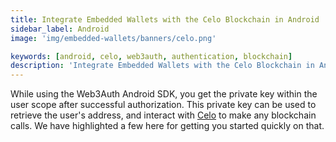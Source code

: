 ```yaml
---
title: Integrate Embedded Wallets with the Celo Blockchain in Android
sidebar_label: Android
image: 'img/embedded-wallets/banners/celo.png'

keywords: [android, celo, web3auth, authentication, blockchain]
description: 'Integrate Embedded Wallets with the Celo Blockchain in Android | Embedded Wallets'
---
```



While using the Web3Auth Android SDK, you get the private key within the user scope after successful authorization. This private key can be used to retrieve the user's address, and interact with [Celo](https://celo.org/) to make any blockchain calls. We have highlighted a few here for getting you started quickly on that.

<EVMInteraction />
